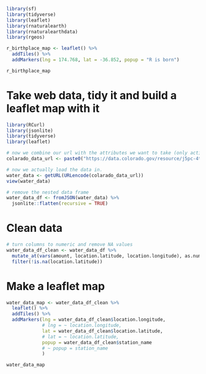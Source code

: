 
```r
library(sf)
library(tidyverse)
library(leaflet)
library(rnaturalearth)
library(rnaturalearthdata)
library(rgeos)
```

```r
r_birthplace_map <- leaflet() %>% 
  addTiles() %>% 
  addMarkers(lng = 174.768, lat = -36.852, popup = "R is born")

r_birthplace_map
```

# Take web data, tidy it and build a leaflet map with it

```r
library(RCurl)
library(jsonlite)
library(tidyverse)
library(leaflet)

# now we combine our url with the attributes we want to take (only active stations, and those in Boulder, Colarado)
colarado_data_url <- paste0("https://data.colorado.gov/resource/j5pc-4t32.json?","&county=BOULDER")

# now we actually load the data in.
water_data <- getURL(URLencode(colarado_data_url))
view(water_data)

# remove the nested data frame
water_data_df <- fromJSON(water_data) %>% 
  jsonlite::flatten(recursive = TRUE)
```

# Clean data
```r
# turn columns to numeric and remove NA values
water_data_df_clean <- water_data_df %>%
  mutate_at(vars(amount, location.latitude, location.longitude), as.numeric) %>%
  filter(!is.na(location.latitude))
```

# Make a leaflet map
```r
water_data_map <- water_data_df_clean %>% 
  leaflet() %>% 
  addTiles() %>% 
  addMarkers(lng = water_data_df_clean$location.longitude, 
             # lng = ~ location.longitude,
             lat = water_data_df_clean$location.latitude,
             # lat = ~ location.latitude,
             popup = water_data_df_clean$station_name
             # ~ popup = station_name
             )

water_data_map
```

